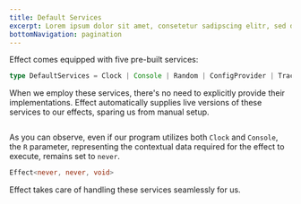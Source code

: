 ```yaml
---
title: Default Services
excerpt: Lorem ipsum dolor sit amet, consetetur sadipscing elitr, sed diam nonumy eirmod tempor invidunt ut labore.
bottomNavigation: pagination
---
```


Effect comes equipped with five pre-built services:

```ts
type DefaultServices = Clock | Console | Random | ConfigProvider | Tracer
```

When we employ these services, there's no need to explicitly provide their implementations. Effect automatically supplies live versions of these services to our effects, sparing us from manual setup.

```ts file=<rootDir>/src/context-management/default-services/example.ts

```

As you can observe, even if our program utilizes both `Clock` and `Console`, the `R` parameter, representing the contextual data required for the effect to execute, remains set to `never`.

```ts /never/1
Effect<never, never, void>
```

Effect takes care of handling these services seamlessly for us.
